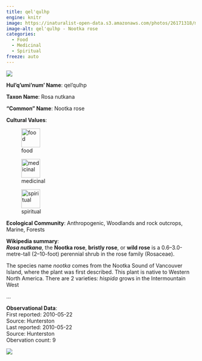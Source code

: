 ```yaml
---
title: qel'qulhp
engine: knitr
image: https://inaturalist-open-data.s3.amazonaws.com/photos/26171318/medium.jpg
image-alt: qel'qulhp - Nootka rose
categories:
  - Food
  - Medicinal
  - Spiritual
freeze: auto
---
```

![](https://inaturalist-open-data.s3.amazonaws.com/photos/26171318/medium.jpg){fig-alt="qel'qulhp - Nootka rose"}

**Hul'q'umi'num' Name**: qel'qulhp



**Taxon Name**: Rosa nutkana

**"Common" Name**: Nootka rose

**Cultural Values**:  

::: {layout-nrow=1 style="width:60%"}
![food](/files/food.svg){width=50px}

![medicinal](/files/medicinal.svg){width=50px}

![spiritual](/files/spiritual.svg){width=50px}
:::

**Ecological Community**: Anthropogenic, Woodlands and rock outcrops, Marine, Forests

**Wikipedia summary**:  
<i><b>Rosa nutkana</b></i>, the <b>Nootka rose</b>, <b>bristly rose</b>, or <b>wild rose</b> is a 0.6–3.0-metre-tall (2–10-foot) perennial shrub in the rose family (Rosaceae).</p><p>The species name <i>nootka</i> comes from the Nootka Sound of Vancouver Island, where the plant was first described. This plant is native to Western North America.  There are 2 varieties:  <i>hispida</i> grows in the Intermountain West</p>...

**Observational Data**:   
First reported: 2010-05-22  
Source: Hunterston  
Last reported: 2010-05-22  
Source: Hunterston  
Obervation count: 9

![](community_dist.png)
